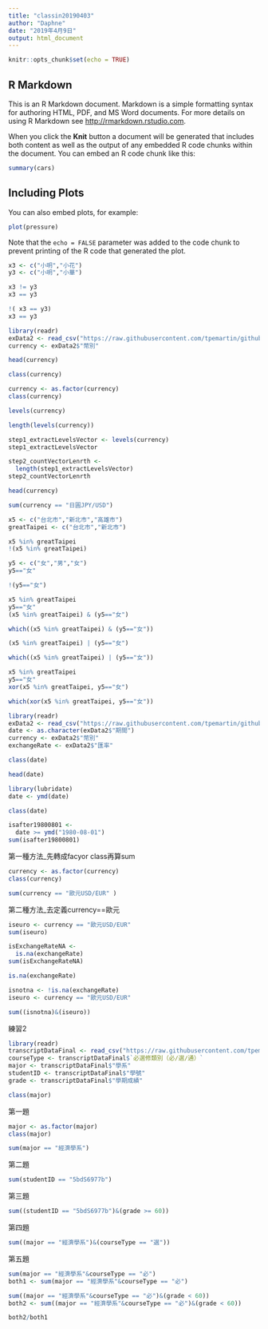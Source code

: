 ```yaml
---
title: "classin20190403"
author: "Daphne"
date: "2019年4月9日"
output: html_document
---
```


```r
knitr::opts_chunk$set(echo = TRUE)
```

## R Markdown

This is an R Markdown document. Markdown is a simple formatting syntax for authoring HTML, PDF, and MS Word documents. For more details on using R Markdown see <http://rmarkdown.rstudio.com>.

When you click the **Knit** button a document will be generated that includes both content as well as the output of any embedded R code chunks within the document. You can embed an R code chunk like this:

```r
summary(cars)
```

## Including Plots

You can also embed plots, for example:

```r
plot(pressure)
```



Note that the `echo = FALSE` parameter was added to the code chunk to prevent printing of the R code that generated the plot.
```r
x3 <- c("小明","小花")
y3 <- c("小明","小華")
```

```r
x3 != y3
x3 == y3
```

```r
!( x3 == y3)
x3 == y3
```

```r
library(readr)
exData2 <- read_csv("https://raw.githubusercontent.com/tpemartin/github-data/master/exData2.csv")
currency <- exData2$"幣別"
```
```r
head(currency)
```

```r
class(currency)
```


```r
currency <- as.factor(currency)
class(currency)
```

```r
levels(currency)
```
```r
length(levels(currency))
```
```r
step1_extractLevelsVector <- levels(currency)
step1_extractLevelsVector

```
```r
step2_countVectorLenrth <-
  length(step1_extractLevelsVector)
step2_countVectorLenrth
```

```r
head(currency)
```

```r
sum(currency == "日圓JPY/USD")
```
```r
x5 <- c("台北市","新北市","高雄市")
greatTaipei <- c("台北市","新北市")

x5 %in% greatTaipei
!(x5 %in% greatTaipei)
```
```r
y5 <- c("女","男","女")
y5=="女"
```
```r
!(y5=="女")
```
```r
x5 %in% greatTaipei
y5=="女"
(x5 %in% greatTaipei) & (y5=="女")
```
```r
which((x5 %in% greatTaipei) & (y5=="女"))
```

```r
(x5 %in% greatTaipei) | (y5=="女")
```
```r
which((x5 %in% greatTaipei) | (y5=="女"))
```

```r
x5 %in% greatTaipei
y5=="女"
xor(x5 %in% greatTaipei, y5=="女")
```
```r
which(xor(x5 %in% greatTaipei, y5=="女"))
```

```r
library(readr)
exData2 <- read_csv("https://raw.githubusercontent.com/tpemartin/github-data/master/exData2.csv")
date <- as.character(exData2$"期間")
currency <- exData2$"幣別"
exchangeRate <- exData2$"匯率"
```
```r
class(date)
```
```r
head(date)
```
```r
library(lubridate)
date <- ymd(date)
```
```r
class(date)
```
```r
isafter19800801 <- 
  date >= ymd("1980-08-01")
sum(isafter19800801)
```
第一種方法_先轉成facyor class再算sum
```r
currency <- as.factor(currency)
class(currency)
```
```r
sum(currency == "歐元USD/EUR" )
```
第二種方法_去定義currency==歐元
```r
iseuro <- currency == "歐元USD/EUR"
sum(iseuro)
```

```r
isExchangeRateNA <-
  is.na(exchangeRate)
sum(isExchangeRateNA)
```

```r
is.na(exchangeRate)
```
```r
isnotna <- !is.na(exchangeRate)
iseuro <- currency == "歐元USD/EUR"
```
```r
sum((isnotna)&(iseuro))
```


練習2
```r
library(readr)
transcriptDataFinal <- read_csv("https://raw.githubusercontent.com/tpemartin/github-data/master/transcriptDataFinal.csv")
courseType <- transcriptDataFinal$`必選修類別（必∕選∕通）`
major <- transcriptDataFinal$"學系"
studentID <- transcriptDataFinal$"學號"
grade <- transcriptDataFinal$"學期成績"
```
```r
class(major)
```
第一題
```r
major <- as.factor(major)
class(major)
```
```r
sum(major == "經濟學系")
```
第二題
```r
sum(studentID == "5bdS6977b")
```
第三題
```r
sum((studentID == "5bdS6977b")&(grade >= 60))
```

第四題
```r
sum((major == "經濟學系")&(courseType == "選"))
```
第五題
```r
sum(major == "經濟學系"&courseType == "必")
both1 <- sum(major == "經濟學系"&courseType == "必")

```
```r
sum((major == "經濟學系"&courseType == "必")&(grade < 60))
both2 <- sum((major == "經濟學系"&courseType == "必")&(grade < 60))
```
```r
both2/both1
```



